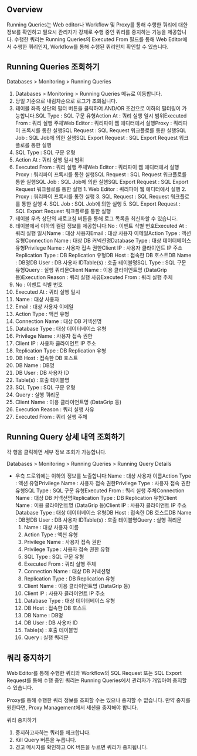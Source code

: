## Overview
Running Queries는 Web editor나 Workflow 및 Proxy를 통해 수행한 쿼리에 대한 정보를 확인하고 필요시 관리자가 강제로 수행 중인 쿼리를 중지하는 기능을 제공합니다. 수행한 쿼리는 Running Queries의 Executed From 필드를 통해 Web Editor에서 수행한 쿼리인지, Workflow를 통해 수행된 쿼리인지 확인할 수 있습니다.

## Running Queries 조회하기
Databases &gt; Monitoring &gt; Running Queries

1. Databases > Monitoring > Running Queries 메뉴로 이동합니다.
2. 당일 기준으로 내림차순으로 로그가 조회됩니다.
3. 테이블 좌측 상단의 필터 버튼을 클릭하여 AND/OR 조건으로 이하의 필터링이 가능합니다.SQL Type : SQL 구문 유형Action At : 쿼리 실행 일시 범위Executed From : 쿼리 실행 주체Web Editor : 쿼리파이 웹 에디터에서 실행Proxy : 쿼리파이 프록시를 통한 실행SQL Request : SQL Request 워크플로를 통한 실행SQL Job : SQL Job에 의한 실행SQL Export Request : SQL Export Request 워크플로를 통한 실행
  1. SQL Type : SQL 구문 유형
  2. Action At : 쿼리 실행 일시 범위
  3. Executed From : 쿼리 실행 주체Web Editor : 쿼리파이 웹 에디터에서 실행Proxy : 쿼리파이 프록시를 통한 실행SQL Request : SQL Request 워크플로를 통한 실행SQL Job : SQL Job에 의한 실행SQL Export Request : SQL Export Request 워크플로를 통한 실행
    1. Web Editor : 쿼리파이 웹 에디터에서 실행
    2. Proxy : 쿼리파이 프록시를 통한 실행
    3. SQL Request : SQL Request 워크플로를 통한 실행
    4. SQL Job : SQL Job에 의한 실행
    5. SQL Export Request : SQL Export Request 워크플로를 통한 실행
4. 테이블 우측 상단의 새로고침 버튼을 통해 로그 목록을 최신화할 수 있습니다.
5. 테이블에서 이하의 컬럼 정보를 제공합니다:No : 이벤트 식별 번호Executed At : 쿼리 실행 일시Name : 대상 사용자Email : 대상 사용자 이메일Action Type : 액션 유형Connection Name : 대상 DB 커넥션명Database Type : 대상 데이터베이스 유형Privilege Name : 사용자 접속 권한Client IP : 사용자 클라이언트 IP 주소Replication Type : DB Replication 유형DB Host : 접속한 DB 호스트DB Name : DB명DB User : DB 사용자 IDTable(s) : 호출 테이블명SQL Type : SQL 구문 유형Query : 실행 쿼리문Client Name : 이용 클라이언트명 (DataGrip 등)Execution Reason : 쿼리 실행 사유Executed From : 쿼리 실행 주체
  1. No : 이벤트 식별 번호
  2. Executed At : 쿼리 실행 일시
  3. Name : 대상 사용자
  4. Email : 대상 사용자 이메일
  5. Action Type : 액션 유형
  6. Connection Name : 대상 DB 커넥션명
  7. Database Type : 대상 데이터베이스 유형
  8. Privilege Name : 사용자 접속 권한
  9. Client IP : 사용자 클라이언트 IP 주소
  10. Replication Type : DB Replication 유형
  11. DB Host : 접속한 DB 호스트
  12. DB Name : DB명
  13. DB User : DB 사용자 ID
  14. Table(s) : 호출 테이블명
  15. SQL Type : SQL 구문 유형
  16. Query : 실행 쿼리문
  17. Client Name : 이용 클라이언트명 (DataGrip 등)
  18. Execution Reason : 쿼리 실행 사유
  19. Executed From : 쿼리 실행 주체

## Running Query 상세 내역 조회하기
각 행을 클릭하면 세부 정보 조회가 가능합니다.

Databases &gt; Monitoring &gt; Running Queries &gt; Running Query Details

* 우측 드로워에는 이하의 정보를 노출합니다:Name : 대상 사용자 이름Action Type : 액션 유형Privilege Name : 사용자 접속 권한Privilege Type : 사용자 접속 권한 유형SQL Type : SQL 구문 유형Executed From : 쿼리 실행 주체Connection Name : 대상 DB 커넥션명Replication Type : DB Replication 유형Client Name : 이용 클라이언트명 (DataGrip 등)Client IP : 사용자 클라이언트 IP 주소Database Type : 대상 데이터베이스 유형DB Host : 접속한 DB 호스트DB Name : DB명DB User : DB 사용자 IDTable(s) : 호출 테이블명Query : 실행 쿼리문
  1. Name : 대상 사용자 이름
  2. Action Type : 액션 유형
  3. Privilege Name : 사용자 접속 권한
  4. Privilege Type : 사용자 접속 권한 유형
  5. SQL Type : SQL 구문 유형
  6. Executed From : 쿼리 실행 주체
  7. Connection Name : 대상 DB 커넥션명
  8. Replication Type : DB Replication 유형
  9. Client Name : 이용 클라이언트명 (DataGrip 등)
  10. Client IP : 사용자 클라이언트 IP 주소
  11. Database Type : 대상 데이터베이스 유형
  12. DB Host : 접속한 DB 호스트
  13. DB Name : DB명
  14. DB User : DB 사용자 ID
  15. Table(s) : 호출 테이블명
  16. Query : 실행 쿼리문

## 쿼리 중지하기
Web Editor를 통해 수행한 쿼리와 Workflow의 SQL Request 또는 SQL Export Request를 통해 수행 중인 쿼리는  Running Queries에서 관리자가 개입아여 중지할 수 있습니다.

Proxy를 통해 수행한 쿼리 정보를 조회할 수는 있으나 중지할 수 없습니다. 만약 중지를 원한다면,  Proxy Management에서 세션을 중지해야 합니다.

쿼리 중지하기

1. 중지하고자하는 쿼리를 체크합니다.
2. Kill Query 버튼을 누릅니다.
3. 경고 메시지를 확인하고 OK 버튼을 누르면 쿼리가 중지됩니다.
